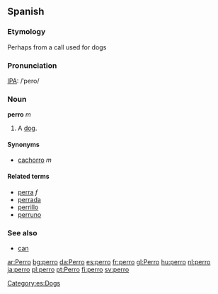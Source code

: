 ==Spanish==
===Etymology===
Perhaps from a call used for dogs

===Pronunciation===
[[IPA]]: /ˈpero/

===Noun===
'''perro''' ''m''

#A [[dog]]. 

====Synonyms====
*[[cachorro]] ''m''

====Related terms====
*[[perra]] ''f''
*[[perrada]]
*[[perrillo]]
*[[perruno]]

===See also===
*[[can]]

[[Category:es:Dogs]]

[[ar:Perro]]
[[bg:perro]]
[[da:Perro]]
[[es:perro]]
[[fr:perro]]
[[gl:Perro]]
[[hu:perro]]
[[nl:perro]]
[[ja:perro]]
[[pl:perro]]
[[pt:Perro]]
[[fi:perro]]
[[sv:perro]]